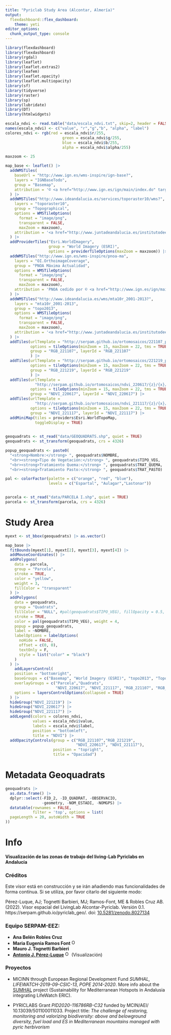```yaml
---
title: "Pyriclab Study Area (Alcontar, Almería)"
output: 
  flexdashboard::flex_dashboard:
    theme: yeti
editor_options: 
  chunk_output_type: console
---
```


```r
library(flexdashboard)
library(flexdashboard)
library(rgdal)
library(leaflet) 
library(leaflet.extras2)
library(leafem)
library(leaflet.opacity)
library(leaflet.multiopacity)
library(sf)
library(tidyverse)
library(raster)
library(sp)
library(lubridate)
library(DT)
library(htmlwidgets)
```

```r
escala_ndvi <- read.table("data/escala_ndvi.txt", skip=2, header = FALSE, sep = ",") 
names(escala_ndvi) <- c("value", "r","g","b", "alpha", "label")
colores_ndvi <- rgb(red = escala_ndvi$r/255, 
                         green = escala_ndvi$g/255, 
                         blue = escala_ndvi$b/255, 
                         alpha = escala_ndvi$alpha/255)
```


```r
maxzoom <- 25 

map_base <- leaflet() |>
  addWMSTiles(
    baseUrl = "http://www.ign.es/wms-inspire/ign-base?",
    layers = "IGNBaseTodo",
    group = "Basemap",
    attribution = '© <a href="http://www.ign.es/ign/main/index.do" target="_blank">Instituto Geográfico Nacional de España</a>'
  ) |>  
  addWMSTiles("http://www.ideandalucia.es/services/toporaster10/wms?",
    layers = "toporaster10",
    group = "Topographical",
    options = WMSTileOptions(
      format = "image/png", 
      transparent = FALSE, 
      maxZoom = maxzoom),
    attribution = '<a href="http://www.juntadeandalucia.es/institutodeestadisticaycartografia" target="_blank">Instituto de Estadística y Cartografía de Andalucía</a>'
  ) |> 
  addProviderTiles("Esri.WorldImagery", 
                   group = "World Imagery (ESRI)",
                   options = providerTileOptions(maxZoom = maxzoom)) |> 
  addWMSTiles("http://www.ign.es/wms-inspire/pnoa-ma",
    layers = "OI.OrthoimageCoverage",
    group = "PNOA Máxima Actualidad",
    options = WMSTileOptions(
      format = "image/png", 
      transparent = FALSE, 
      maxZoom = maxzoom),
    attribution = 'PNOA cedido por © <a href="http://www.ign.es/ign/main/index.do" target="_blank">Instituto Geográfico Nacional de España</a>'
  ) |> 
  addWMSTiles("http://www.ideandalucia.es/wms/mta10r_2001-2013?",
    layers = "mta10r_2001-2013",
    group = "topo2013",
    options = WMSTileOptions(
      format = "image/png", 
      transparent = FALSE,
      maxZoom = maxzoom),
    attribution = '<a href="http://www.juntadeandalucia.es/institutodeestadisticaycartografia" target="_blank">Instituto de Estadística y Cartografía de Andalucía</a>'
  ) |> 
  addTiles(urlTemplate = "http://serpam.github.io/ortomosaicos/221107_pyriclab/{z}/{x}/{-y}.png", 
           options = tileOptions(minZoom = 15, maxZoom = 22, tms = TRUE), 
           group = "RGB_221107", layerId = "RGB_221107"
           ) |> 
  addTiles(urlTemplate = "http://serpam.github.io/ortomosaicos/221219_pyriclab/{z}/{x}/{-y}.png", 
           options = tileOptions(minZoom = 15, maxZoom = 22, tms = TRUE), 
           group = "RGB_221219", layerId = "RGB_221219"
           ) |> 
  addTiles(urlTemplate =
             "http://serpam.github.io/ortomosaicos/ndvi_220617/{z}/{x}/{-y}.png", 
           options = tileOptions(minZoom = 15, maxZoom = 22, tms = TRUE), 
           group = "NDVI_220617", layerId = "NDVI_220617") |> 
  addTiles(urlTemplate =
             "http://serpam.github.io/ortomosaicos/ndvi_221117/{z}/{x}/{-y}.png", 
           options = tileOptions(minZoom = 15, maxZoom = 22, tms = TRUE), 
           group = "NDVI_221117", layerId = "NDVI_221117") |>
  addMiniMap(tiles = providers$Esri.WorldTopoMap, 
             toggleDisplay = TRUE) 
  
```

```r
geoquadrats <- st_read("data/GEOQUADRATS.shp", quiet = TRUE)
geoquadrats <- st_transform(geoquadrats, crs = 4326)

popup_geoquadrats <- paste0(
  "<strong>Nombre:</strong> ", geoquadrats$NOMBRE,
  "<br><strong>Tipo de Vegetación:</strong> ", geoquadrats$TIPO_VEG,
  "<br><strong>Tratamiento Quema:</strong> ", geoquadrats$TRAT_QUEMA,
  "<br><strong>Tratamiento Pasto:</strong> ", geoquadrats$TRAT_PASTO)

pal <- colorFactor(palette = c("orange", "red", "blue"),
                   levels = c("Espartal", "Aulagar","Lastonar"))


parcela <- st_read("data/PARCELA I.shp", quiet = TRUE)
parcela <- st_transform(parcela, crs = 4326)
```


Study Area
===================================== 
```r
myext <- st_bbox(geoquadrats) |> as.vector()

map_base |> 
  fitBounds(myext[1], myext[2], myext[3], myext[4]) |> 
  addMouseCoordinates() |> 
  addPolygons(
    data = parcela, 
    group = "Parcela", 
    stroke = TRUE, 
    color = "yellow", 
    weight = 3,
    fillColor = "transparent"
  ) |> 
  addPolygons(
    data = geoquadrats,
    group = "Quadrats",
    fillColor = "NULL", #pal(geoquadrats$TIPO_VEG), fillOpacity = 0.5,
    stroke = TRUE,
    color = pal(geoquadrats$TIPO_VEG), weight = 4,
    popup = popup_geoquadrats,
    label = ~NOMBRE,
    labelOptions = labelOptions(
      noHide = FALSE,
      offset = c(0, 0),
      textOnly = F,
      style = list("color" = "black")
    )
  ) |> 
    addLayersControl(
    position = "bottomright",
    baseGroups = c("Basemap", "World Imagery (ESRI)", "topo2013", "Topographical","PNOA Máxima Actualidad"),
    overlayGroups = c("Parcela","Quadrats", 
                      "NDVI_220617", "NDVI_221117", "RGB_221107", "RGB_221219"), 
    options = layersControlOptions(collapsed = TRUE) 
  ) |> 
  hideGroup("NDVI_221219") |>
  hideGroup("NDVI_220617") |>
  hideGroup("NDVI_221117") |> 
  addLegend(colors = colores_ndvi, 
            values = escala_ndvi$value, 
            labels = escala_ndvi$label,
            position = "bottomleft", 
            title = "NDVI") |> 
  addOpacityControls(group = c("RGB_221107","RGB_221219", 
                               "NDVI_220617", "NDVI_221117"), 
                     position = "topright", 
                     title = "Opacidad")

```


Metadata Geoquadrats
===================================== 
```r
geoquadrats |> 
  as.data.frame() |> 
  dplyr::select(-FID_2, -ID_QUADRAT, -OBSERVACIO,
                -geometry, -NOM_ESTADI, -NOMGPS) |> 
  datatable(rownames = FALSE,
            filter = 'top', options = list(
  pageLength = 20, autoWidth = TRUE
))
```



Info
=============================================================================

**Visualización de las zonas de trabajo del living-Lab Pyriclabs en Andalucía**

### Créditos
Este visor está en construcción y se irán añadiendo mas funcionalidades de forma contínua. Si se utiliza, por favor citarlo del siguiente modo: 


Pérez-Luque, AJ; Tognetti Barbieri, MJ; Ramos-Font, ME & Robles Cruz AB. (2022). Visor espacial del LivingLab Alcontar-Pyriclab. Versión 0.1. https://serpam.github.io/pyriclab_geo/. doi: [10.5281/zenodo.8027134](https://doi.org/10.5281/zenodo.8027134)

### Equipo SERPAM-EEZ: 

- **Ana Belén Robles Cruz**
- **Maria Eugenia Ramos Font** <a href="https://orcid.org/0000-0002-4888-0401" target="orcid.widget"> <img src="https://info.orcid.org/wp-content/uploads/2019/11/orcid_16x16.png" alt="ORCID logo" width="16" height="16"/></a>
-   **Mauro J. Tognetti Barbieri** 
- [**Antonio J. Pérez-Luque**](https://github.com/ajpelu) <a href="https://orcid.org/0000-0002-1747-0469" target="orcid.widget"> <img src="https://info.orcid.org/wp-content/uploads/2019/11/orcid_16x16.png" alt="ORCID logo" width="16" height="16"/></a> (Visualización)



### Proyectos 

* MICINN through European Regional Development Fund *SUMHAL, LIFEWATCH-2019-09-CSIC-13, POPE 2014-2020*. More info about the [SUMHAL](https://lifewatcheric-sumhal.csic.es/) project (Sustainability for Mediterranean Hotspots in Andalusia integrating LifeWatch ERIC).  

* PYRICLABS Grant *PID2020-116786RB-C32* funded by MCIN/AEI/ 10.13039/501100011033. Project title: *The challenge of restoring, monitoring and valorizing biodiversity: above and belowground diversity, fuel load and ES in Mediterranean mountains managed with pyric herbivorism*




